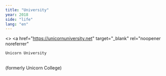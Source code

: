 ```yaml
---
title: "University"
year: 2018
side: "life"
lang: "en"
---
```


<>
  <a
    href="https://unicornuniversity.net"
    target="_blank"
    rel="noopener noreferrer"
  >
    Unicorn University
  </a>
  <br />
  (formerly Unicorn College)
</>
